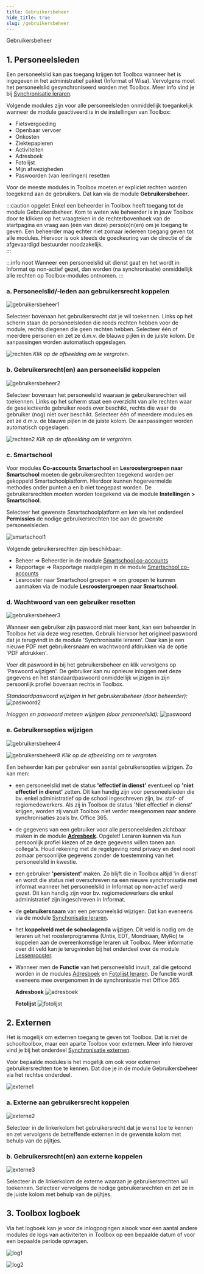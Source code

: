 ```yaml
---
title: Gebruikersbeheer
hide_title: true
slug: /gebruikersbeheer
---
```


<ImageTitle img="gebruikersbeheer.png">Gebruikersbeheer</ImageTitle>

## 1. Personeelsleden

Een personeelslid kan pas toegang krijgen tot Toolbox wanneer het is ingegeven in het administratief pakket (Informat of Wisa). Vervolgens moet het personeelslid gesynchroniseerd worden met Toolbox. Meer info vind je bij [Synchronisatie leraren](/synchronisatie/synchronisatie_leraren/).

Volgende modules zijn voor alle personeelsleden onmiddellijk toegankelijk wanneer de module geactiveerd is in de instellingen van Toolbox:
- Fietsvergoeding 
- Openbaar vervoer 
- Onkosten
- Ziektepapieren
- Activiteiten
- Adresboek 
- Fotolijst
- Mijn afwezigheden
- Paswoorden (van leerlingen) resetten 

Voor de meeste modules in Toolbox moeten er expliciet rechten worden toegekend aan de gebruikers. Dat kan via de module **Gebruikersbeheer**.

:::caution opgelet
Enkel een beheerder in Toolbox heeft toegang tot de module Gebruikersbeheer. Kom te weten wie beheerder is in jouw Toolbox door te klikken op het vraagteken in de rechterbovenhoek van de startpagina en vraag aan (één van deze) perso(o)n(en) om je toegang te geven. Een beheerder mag echter niet zomaar iedereen toegang geven tot alle modules. Hiervoor is ook steeds de goedkeuring van de directie of de afgevaardigd bestuurder noodzakelijk.  
:::

:::info noot
Wanneer een personeelslid uit dienst gaat en het wordt in Informat op non-actief gezet, dan worden (na synchronisatie) onmiddellijk alle rechten op Toolbox-modules ontnomen.
:::

### a. Personeelslid/-leden aan gebruikersrecht koppelen

![gebruikersbeheer1](./gebruikersbeheer1.jpg)

Selecteer bovenaan het gebruikersrecht dat je wil toekennen. Links op het scherm staan de personeelsleden die reeds rechten hebben voor de module, rechts diegenen die geen rechten hebben. Selecteer één of meerdere personen en zet ze d.m.v. de blauwe pijlen in de juiste kolom. De aanpassingen worden automatisch opgeslagen.

![rechten](./rechten.png)
*Klik op de afbeelding om te vergroten.*

### b. Gebruikersrecht(en) aan personeelslid koppelen

![gebruikersbeheer2](./gebruikersbeheer2.jpg)

Selecteer bovenaan het personeelslid waaraan je gebruikersrechten wil toekennen. Links op het scherm staat een overzicht van alle rechten waar de geselecteerde gebruiker reeds over beschikt, rechts die waar de gebruiker (nog) niet over beschikt. Selecteer één of meerdere modules en zet ze d.m.v. de blauwe pijlen in de juiste kolom. De aanpassingen worden automatisch opgeslagen.

![rechten2](./rechten2.png)
*Klik op de afbeelding om te vergroten.*

### c. Smartschool

Voor modules **Co-accounts Smartschool** en **Lesroostergroepen naar Smartschool** moeten de gebruikersrechten toegekend worden per gekoppeld Smartschoolplatform. Hierdoor kunnen hogervermelde methodes onder punten a en b niet toegepast worden. De gebruikersrechten moeten worden toegekend via de module **Instellingen > Smartschool**. 

Selecteer het gewenste Smartschoolplatform en ken via het onderdeel **Permissies** de nodige gebruikersrechten toe aan de gewenste personeelsleden. 

![smartschool1](./smartschool1.jpg)

Volgende gebruikersrechten zijn beschikbaar:
- Beheer => Beheerder in de module [Smartschool co-accounts](/smartschool_coaccounts)
- Rapportage => Rapportage raadplegen in de module [Smartschool co-accounts](/smartschool_coaccounts)
- Lesrooster naar Smartschool groepen => om groepen te kunnen aanmaken via de module **Lesroostergroepen naar Smartschool**.

### d. Wachtwoord van een gebruiker resetten

![gebruikersbeheer3](./gebruikersbeheer3.jpg)

Wanneer een gebruiker zijn paswoord niet meer kent, kan een beheerder in Toolbox het via deze weg resetten. Gebruik hiervoor het origineel paswoord dat je terugvindt in de module 'Synchronisatie leraren'. Daar kan je een nieuwe PDF met gebruikersnaam en wachtwoord afdrukken via de optie 'PDF afdrukken'. 

Voer dit paswoord in bij het gebruikersbeheer en klik vervolgens op 'Paswoord wijzigen'. De gebruiker kan nu opnieuw inloggen met deze gegevens en het standaardpaswoord onmiddellijk wijzigen in zijn persoonlijk profiel bovenaan rechts in Toolbox.

*Standaardpaswoord wijzigen in het gebruikersbeheer (door beheerder):*
![paswoord2](./paswoord2.jpg)

*Inloggen en paswoord meteen wijzigen (door personeelslid):*
![paswoord](./paswoord.jpg)

### e. Gebruikersopties wijzigen

![gebruikersbeheer4](./gebruikersbeheer4.jpg)

![gebruikersbeheer8](./gebruikersbeheer8.jpg)
*Klik op de afbeelding om te vergroten.*

Een beheerder kan per gebruiker een aantal gebruikersopties wijzigen. Zo kan men:
- een personeelslid met de status **'effectief in dienst'** eventueel op **'niet effectief in dienst'** zetten. Dit kan handig zijn voor personeelsleden die bv. enkel administratief op de school ingeschreven zijn, bv. staf- of regiomedewerkers. Als zij in Toolbox de status 'Niet effectief in dienst' krijgen, worden zij vanuit Toolbox niet verder meegenomen naar andere synchronisaties zoals bv. Office 365.   
- de gegevens van een gebruiker voor alle personeelsleden zichtbaar maken in de module [**Adresboek**](/adresboek). Opgelet! Leraren kunnen via hun persoonlijk profiel kiezen of ze deze gegevens willen tonen aan collega's. Houd rekening met de regelgeving rond privacy en deel nooit zomaar persoonlijke gegevens zonder de toestemming van het personeelslid in kwestie. 
- een gebruiker **'persistent'** maken. Zo blijft die in Toolbox altijd 'in dienst' en wordt die status niet overschreven na een nieuwe synchronisatie met informat wanneer het personeelslid in Informat op non-actief werd gezet. Dit kan handig zijn voor bv. regiomedewerkers die enkel administratief zijn ingeschreven in Informat. 
- de **gebruikersnaam** van een personeelslid wijzigen. Dat kan eveneens via de module [Synchonisatie leraren](/synchronisatie/synchronisatie_leraren/#gebruikersnamen-controleren-enof-wijzigen).
- het **koppelveld met de schoolagenda** wijzigen. Dit veld is nodig om de leraren uit het roosterprogramma (Untis, EDT, Mondriaan, MyRo) te koppelen aan de overeenkomstige leraren uit Toolbox. Meer informatie over dit veld kan je terugvinden bij het onderdeel over de module [Lessenrooster](/lessenrooster/uurrooster_beheren/).
- Wanneer men de **Functie** van het personeelslid invult, zal die getoond worden in de modules [Adresboek](/adresboek) en [Fotolijst leraren](/fotolijst). De functie wordt eveneens mee overgenomen in de synchronisatie met Office 365.

    **Adresboek**
    ![adresboek](./adresboek.jpg)

    **Fotolijst**
    ![fotolijst](./fotolijst.jpg)

## 2. Externen  

Het is mogelijk om externen toegang te geven tot Toolbox. Dat is niet de schooltoolbox, maar een aparte Toolbox voor externen. Meer info hierover vind je bij het onderdeel [Synchronisatie externen](/synchronisatie/synchronisatie_externen/).

Voor bepaalde modules is het mogelijk om ook voor externen gebruikersrechten toe te kennen. Dat doe je in de module Gebruikersbeheer via het rechtse onderdeel.

![externe1](./externe1.jpg)

### a. Externe aan gebruikersrecht koppelen

![externe2](./externe2.jpg)

Selecteer in de linkerkolom het gebruikersrecht dat je wenst toe te kennen en zet vervolgens de betreffende externen in de gewenste kolom met behulp van de pijltjes.

### b. Gebruikersrecht(en) aan externe koppelen

![externe3](./externe3.jpg)

Selecteer in de linkerkolom de externe waaraan je gebruikersrechten wil toekennen. Selecteer vervolgens de nodige gebruikersrechten en zet ze in de juiste kolom met behulp van de pijltjes.

## 3. Toolbox logboek

Via het logboek kan je voor de inlogpogingen alsook voor een aantal andere modules de logs van activiteiten in Toolbox op een bepaalde datum of voor een bepaalde periode opvragen. 

![log1](./log1.jpg)

![log2](./log2.jpg)